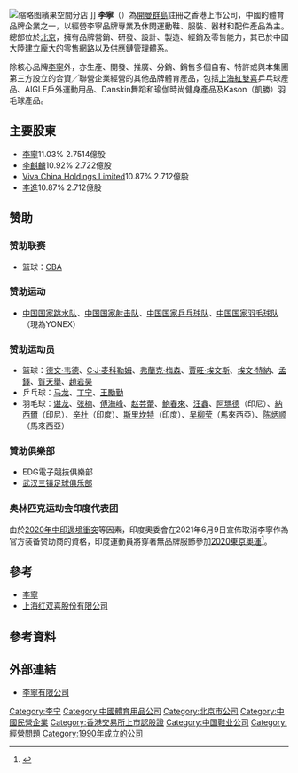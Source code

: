 {{Otheruses|李寧 (消歧義)}}
{{Multiple issues|
{{advert|time=2020-03-14T06:56:45+00:00}}
{{coi|time=2020-07-07}}
{{inappropriate tone|time=2020-03-14T06:56:45+00:00}}
}}
{{Infobox company
| company_name_zh = 李寧
| company_name = 李寧
| company_logo = Li-Ning logo.svg
| company_type = [[民營企業|民營企業]]
| company_slogan = 一切皆有可能
| foundation = 1990年
| location = {{CHN}}[[北京|北京]]通州區中關村科技園區
通州園光機電一體化產業基地興光五街八號
| industry = [[体育运动|體育]]用品銷售
| founder = [[李寧|李寧]]
| chairman0 = 李寧
| CEO = 
| key_people = [[李寧|李寧]]（執行主席、聯席行政總裁及執行董事）<br />高阪武史（聯席行政總裁及執行董事）<br />李麒麟（執行董事及本公司薪酬委員會成員）<br />曾華鋒（首席財務官）
| sales = 144.56亿人民币(2020年)
| profit = 
| asset = 
| area_served = {{flag|世界}}
| market_value = 
| num_employees = 
| revenue = 
| products = 服装、鞋类
| parent = [[非凡中国|非凡中国]]10.37%
| homepage = {{URL|https://www.lining.com}}
}}
[[File:Li_Ning_in_Bingo_Space_2018.jpg|缩略图]]繽果空間分店 ]]
'''李寧'''（{{hkex|2331}}）為[[開曼群島|開曼群島]]註冊之香港上市公司，中國的體育品牌企業之一，以經營李寧品牌專業及休閑運動鞋、服裝、器材和配件產品為主。總部位於[[北京|北京]]，擁有品牌營銷、研發、設計、製造、經銷及零售能力，其已於中國大陸建立龐大的零售網路以及供應鏈管理體系。

除核心品牌[[李寧|李寧]]外，亦生產、開發、推廣、分銷、銷售多個自有、特許或與本集團第三方設立的合資╱聯營企業經營的其他品牌體育產品，包括[[上海紅雙喜|上海紅雙喜]]乒乓球產品、AIGLE戶外運動用品、Danskin舞蹈和瑜伽時尚健身產品及Kason（凱勝）羽毛球產品。

== 主要股東 ==
*[[李寧|李寧]]11.03%  2.7514億股
*[[李麒麟|李麒麟]]10.92%   2.722億股
*[[Viva_China_Holdings_Limited|Viva China Holdings Limited]]10.87%   2.712億股
*[[李進|李進]]10.87%   2.712億股

== 赞助 ==
=== 赞助联赛 ===
* 篮球：[[中国男子篮球职业联赛|CBA]]

=== 赞助运动 ===

* [[中国国家跳水队|中国国家跳水队]]、[[中国国家射击队|中国国家射击队]]、[[中国国家乒乓球队|中国国家乒乓球队]]、[[中国国家羽毛球队|中国国家羽毛球队]]（現為YONEX）

=== 赞助运动员 ===
* 篮球：[[德文·韦德|德文·韦德]]、[[C·J·麦科勒姆|C·J·麦科勒姆]]、[[弗蘭克·梅森三世|弗蘭克·梅森]]、[[賈旺·伊凡斯|賈旺·埃文斯]]、[[埃文·特納|埃文·特納]]、[[孟鐸|孟鐸]]、[[賀天舉|賀天舉]]、[[趙岩昊|趙岩昊]]
* 乒乓球：[[马龙_(乒乓球运动员)|马龙]]、[[丁宁|丁宁]]、[[王勵勤|王勵勤]]
* 羽毛球：[[谌龙|谌龙]]、[[张楠_(羽毛球运动员)|张楠]]、[[傅海峰|傅海峰]]、[[赵芸蕾|赵芸蕾]]、[[鮑春來|鮑春來]]、[[汪鑫|汪鑫]]、[[通托维·艾哈迈德|阿瑪德]]（印尼）、[[納西爾|納西爾]]（印尼）、[[普萨拉·文卡塔·辛杜|辛杜]]（印度）、[[斯里坎特·基達姆比|斯里坎特]]（印度）、[[吴柳莹|吴柳莹]]（馬來西亞）、[[陈炳顺|陈炳顺]]（馬來西亞）

===贊助俱樂部===
* EDG電子競技俱樂部
* [[武汉三镇足球俱乐部|武汉三镇足球俱乐部]]

=== 奥林匹克运动会印度代表团 ===
由於[[2020年中印邊境衝突|2020年中印邊境衝突]]等因素，印度奧委會在2021年6月9日宣佈取消李寧作為官方装备赞助商的資格，印度運動員將穿著無品牌服飾參加[[2020東京奧運|2020東京奧運]]<ref>{{cite news |title=印度奥委会称尊重人民感情 决定解除中国李宁赞助合约 |url=https://cn.reuters.com/article/idCNKCS2DL1CB |accessdate=2021-06-11 |work=[[路透社|路透社]] |date=2021-06-09 |language=zh-hans |archive-date=2021-06-11 |archive-url=https://web.archive.org/web/20210611074438/https://cn.reuters.com/article/idCNKCS2DL1CB |dead-url=no }}</ref>。

== 參考 ==
*[[李寧|李寧]]
*[[上海红双喜股份有限公司|上海红双喜股份有限公司]]

== 參考資料 ==
{{Reflist}}

== 外部連結 ==
*[https://www.lining.com 李寧有限公司] {{Wayback|url=https://www.lining.com/ |date=20171021194016 }}
{{体育用品品牌}}
{{Hang Seng China Enterprises Index}}

[[Category:李宁|Category:李宁]]
[[Category:中國體育用品公司|Category:中國體育用品公司]]
[[Category:北京市公司|Category:北京市公司]]
[[Category:中國民營企業|Category:中國民營企業]]
[[Category:香港交易所上市認股證|Category:香港交易所上市認股證]]
[[Category:中国鞋业公司|Category:中国鞋业公司]]
[[Category:經營問題|Category:經營問題]]
[[Category:1990年成立的公司|Category:1990年成立的公司]]